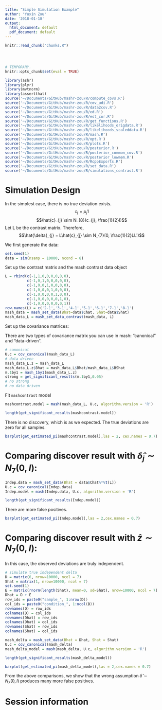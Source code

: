 ```yaml
---
title: "Simple Simulation Example"
author: "Yuxin Zou"
date: '2018-01-10'
output:
  html_document: default
  pdf_document: default
---
```

```r
knitr::read_chunk("chunks.R")
```

<!-- Update knitr chunk options -->
```r
```

<!-- Insert the date the file was last updated -->
```r
```

<!-- Insert the R version (Git commit SHA1) if Git repository exists and R
 package git2r is installed -->
```r
```

```r
# TEMPORARY.
knitr::opts_chunk$set(eval = TRUE)
```

```r
library(ashr)
library(plyr)
library(mvtnorm)
library(assertthat)
source('~/Documents/GitHub/mashr-zou/R/compute_covs.R')
source('~/Documents/GitHub/mashr-zou/R/cov_udi.R')
source('~/Documents/GitHub/mashr-zou/R/data2cov.R')
source('~/Documents/GitHub/mashr-zou/R/ed.R')
source('~/Documents/GitHub/mashr-zou/R/est_cor.R')
source('~/Documents/GitHub/mashr-zou/R/get_functions.R')
source('~/Documents/GitHub/mashr-zou/R/likelihoods_origdata.R')
source('~/Documents/GitHub/mashr-zou/R/likelihoods_scaleddata.R')
source('~/Documents/GitHub/mashr-zou/R/mash.R')
source('~/Documents/GitHub/mashr-zou/R/opt.R')
source('~/Documents/GitHub/mashr-zou/R/plots.R')
source('~/Documents/GitHub/mashr-zou/R/posterior.R')
source('~/Documents/GitHub/mashr-zou/R/posterior_common_cov.R')
source('~/Documents/GitHub/mashr-zou/R/posterior_lowmem.R')
source('~/Documents/GitHub/mashr-zou/R/RcppExports.R')
source('~/Documents/GitHub/mashr-zou/R/set_data.R')
source('~/Documents/GitHub/mashr-zou/R/simulations_contrast.R')
```

# Simulation Design

In the simplest case, there is no true deviation exists.
$$c_{j} = \mu_{j} 1$$
$$\hat{c}_{j} \sim N_{8}(c_{j}, \frac{1}{2}I)$$
Let L be the contrast matrix. Therefore, $$\hat{\delta}_{j} = L\hat{c}_{j} \sim N_{7}(0, \frac{1}{2}LL')$$

We first generate the data:
```r
set.seed(1)
data = sim(nsamp = 10000, ncond = 8)
```

Set up the contrast matrix and the mash contrast data object
```r
L = rbind(c(-1,1,0,0,0,0,0,0),
          c(-1,0,1,0,0,0,0,0),
          c(-1,0,0,1,0,0,0,0),
          c(-1,0,0,0,1,0,0,0),
          c(-1,0,0,0,0,1,0,0),
          c(-1,0,0,0,0,0,1,0),
          c(-1,0,0,0,0,0,0,1))
row.names(L) = c('2-1','3-1','4-1','5-1','6-1','7-1','8-1')
mash_data = mash_set_data(Bhat=data$Chat, Shat=data$Shat)
mash_data_L = mash_set_data_contrast(mash_data, L)
```

Set up the covariance matrices:

There are two types of covariance matrix you can use in mash: “canonical” and “data-driven”. 
```r
# canonical
U.c = cov_canonical(mash_data_L)
# data driven
mash_data_L.z = mash_data_L
mash_data_L.z$Bhat = mash_data_L$Bhat/mash_data_L$BShat
m.1by1 = mash_1by1(mash_data_L.z)
strong = get_significant_results(m.1by1,0.05)
# no strong
# no data driven
```

Fit `mashcontrast` model
```r
mashcontrast.model = mash(mash_data_L, U.c, algorithm.version = 'R')
```

```r
length(get_significant_results(mashcontrast.model))
```
There is no discovery, which is as we expected. The true deviations are zero for all samples.

```r
barplot(get_estimated_pi(mashcontrast.model),las = 2, cex.names = 0.7)
```

# Comparing discover result with $\hat{\delta}_{j} \sim N_{7}(0,I)$:
```r
Indep.data = mash_set_data(Bhat = data$Chat%*%t(L))
U.c = cov_canonical(Indep.data)
Indep.model = mash(Indep.data, U.c, algorithm.version = 'R')
```
```r
length(get_significant_results(Indep.model))
```
There are more false positives.

```r
barplot(get_estimated_pi(Indep.model),las = 2,cex.names = 0.7)
```

# Comparing discover result with $\hat{z} \sim N_{7}(0,I)$:

In this case, the observed deviations are truly independent.

```r
# simulate true independent delta
D = matrix(0, nrow=10000, ncol = 7)
Shat = matrix(1, nrow=10000, ncol = 7)
set.seed(1)
E = matrix(rnorm(length(Shat), mean=0, sd=Shat), nrow=10000, ncol = 7)
Dhat = D + E
row_ids = paste0("sample_", 1:nrow(D))
col_ids = paste0("condition_", 1:ncol(D))
rownames(D) = row_ids
colnames(D) = col_ids
rownames(Dhat) = row_ids
colnames(Dhat) = col_ids
rownames(Shat) = row_ids
colnames(Shat) = col_ids
```

```r
mash_delta = mash_set_data(Bhat = Dhat, Shat = Shat)
U.c = cov_canonical(mash_delta)
mash_delta_model = mash(mash_delta, U.c, algorithm.version = 'R')
```
```r
length(get_significant_results(mash_delta_model))
```

```r
barplot(get_estimated_pi(mash_delta_model),las = 2,cex.names = 0.7)
```
From the above comparisons, we show that the wrong assumption $\hat{\delta}\sim N_{7}(0,I)$ produces many more false positives.

# Session information

<!-- Insert the session information into the document -->
```r
```
